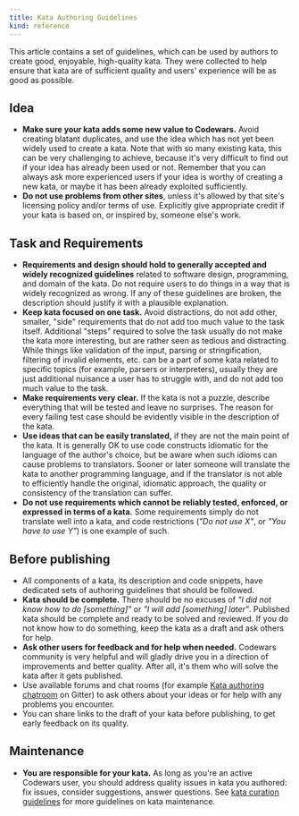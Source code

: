 ```yaml
---
title: Kata Authoring Guidelines
kind: reference
---
```



This article contains a set of guidelines, which can be used by authors to create good, enjoyable, high-quality kata. They were collected to help ensure that kata are of sufficient quality and users' experience will be as good as possible.

## Idea

- **<A id="novelty">Make sure your kata adds some new value to Codewars.</A>** Avoid
  creating blatant duplicates, and use the idea which has not yet been widely used
  to create a kata. Note that with so many existing kata, this can be very challenging
  to achieve, because it's very difficult to find out if your idea has already been
  used or not. Remember that you can always ask more experienced users if your idea
  is worthy of creating a new kata, or maybe it has been already exploited sufficiently.
- **<A id="no-copy">Do not use problems from other sites</A>**, unless it's allowed
  by that site's licensing policy and/or terms of use. Explicitly give
  appropriate credit if your kata is based on, or inspired by, someone else's
  work.

## Task and Requirements

- **Requirements and design should hold to generally accepted and widely recognized guidelines** related to software design, programming, and domain of the kata. Do not require users to do things in a way that is widely recognized as wrong. If any of these guidelines are broken, the description should justify it with a plausible explanation.
- **Keep kata focused on one task.** Avoid distractions, do not add other, smaller, "side" requirements that do not add too much value to the task itself. Additional "steps" required to solve the task usually do not make the kata more interesting, but are rather seen as tedious and distracting. While things like validation of the input, parsing or stringification, filtering of invalid elements, etc. can be a part of some kata related to specific topics (for example, parsers or interpreters), usually they are just additional nuisance a user has to struggle with, and do not add too much value to the task.
- **Make requirements very clear.** If the kata is not a puzzle, describe everything that will be tested and leave no surprises. The reason for every failing test case should be evidently visible in the description of the kata.
- **Use ideas that can be easily translated,** if they are not the main point of the kata. It is generally OK to use code constructs idiomatic for the language of the author's choice, but be aware when such idioms can cause problems to translators. Sooner or later someone will translate the kata to another programming language, and if the translator is not able to efficiently handle the original, idiomatic approach, the quality or consistency of the translation can suffer.
- **Do not use requirements which cannot be reliably tested, enforced, or expressed in terms of a kata.** Some requirements simply do not translate well into a kata, and code restrictions (_"Do not use X"_, or _"You have to use Y"_) is one example of such.

## Before publishing

- All components of a kata, its description and code snippets, have dedicated sets of authoring guidelines that should be followed.
- **Kata should be complete.** There should be no excuses of _"I did not know how to do [something]"_ or _"I will add [something] later"_. Published kata should be complete and ready to be solved and reviewed. If you do not know how to do something, keep the kata as a draft and ask others for help.
- **Ask other users for feedback and for help when needed.** Codewars community is very helpful and will gladly drive you in a direction of improvements and better quality. After all, it's them who will solve the kata after it gets published.
- Use available forums and chat rooms (for example [Kata authoring chatroom][gitter-kata-authoring] on Gitter) to ask others about your ideas or for help with any problems you encounter.
- You can share links to the draft of your kata before publishing, to get early feedback on its quality.

## Maintenance

- **You are responsible for your kata.** As long as you're an active Codewars user, you should address quality issues in kata you authored: fix issues, consider suggestions, answer questions. See [kata curation guidelines][kata-curation-guidelines] for more guidelines on kata maintenance.

[kata-curation-guidelines]: /curation/guidelines/kata/
[gitter-kata-authoring]: https://gitter.im/Codewars/codewars.com/kata-authoring-help
